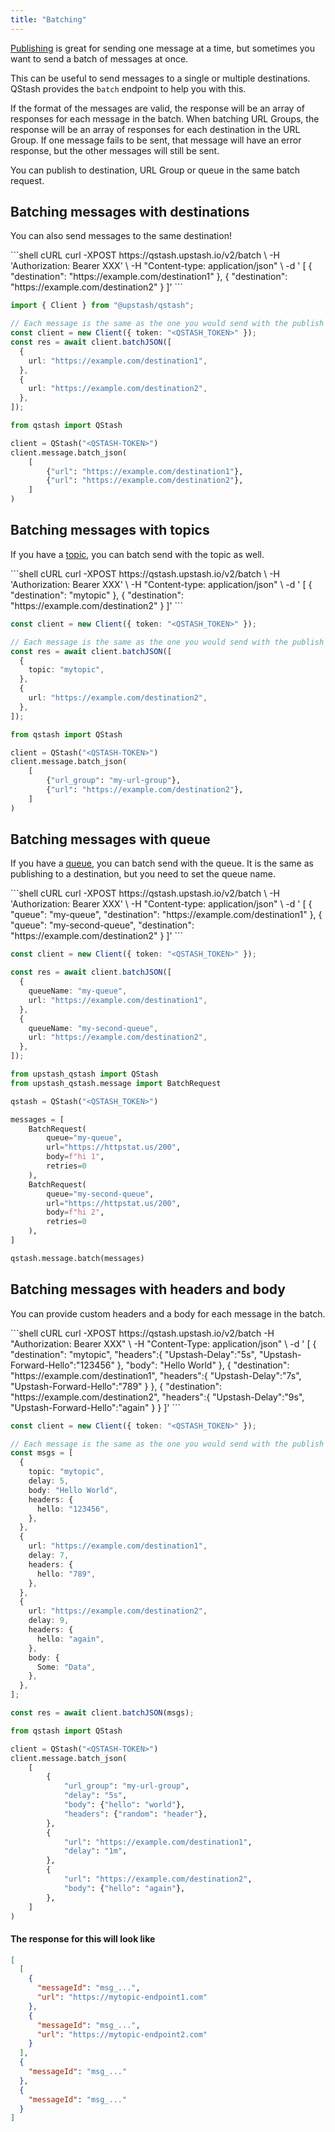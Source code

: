 ---
title: "Batching"
---

[Publishing](/qstash/howto/publishing) is great for sending one message
at a time, but sometimes you want to send a batch of messages at once.

This can be useful to send messages to a single or multiple destinations.
QStash provides the `batch` endpoint to help
you with this.

If the format of the messages are valid, the response will be an array of
responses for each message in the batch. When batching URL Groups, the response
will be an array of responses for each destination in the URL Group. If one
message fails to be sent, that message will have an error response, but the
other messages will still be sent.

<Note>You can publish to destination, URL Group or queue in the same batch request.</Note>

## Batching messages with destinations

<Info>You can also send messages to the same destination!</Info>

<CodeGroup>
```shell cURL
curl -XPOST https://qstash.upstash.io/v2/batch \
    -H 'Authorization: Bearer XXX' \
    -H "Content-type: application/json" \
    -d '
     [
      {
        "destination": "https://example.com/destination1"
      },
      {
        "destination": "https://example.com/destination2"
      }
     ]'
```

```typescript TypeScript
import { Client } from "@upstash/qstash";

// Each message is the same as the one you would send with the publish endpoint
const client = new Client({ token: "<QSTASH_TOKEN>" });
const res = await client.batchJSON([
  {
    url: "https://example.com/destination1",
  },
  {
    url: "https://example.com/destination2",
  },
]);
```

```python Python
from qstash import QStash

client = QStash("<QSTASH-TOKEN>")
client.message.batch_json(
    [
        {"url": "https://example.com/destination1"},
        {"url": "https://example.com/destination2"},
    ]
)
```

</CodeGroup>

## Batching messages with topics

If you have a [topic](/qstash/howto/topic-endpoint), you can batch send with
the topic as well.

<CodeGroup>
```shell cURL
curl -XPOST https://qstash.upstash.io/v2/batch \
    -H 'Authorization: Bearer XXX' \
    -H "Content-type: application/json" \
    -d '
     [
      {
        "destination": "mytopic"
      },
      {
        "destination": "https://example.com/destination2"
      }
     ]'
```

```typescript TypeScript
const client = new Client({ token: "<QSTASH_TOKEN>" });

// Each message is the same as the one you would send with the publish endpoint
const res = await client.batchJSON([
  {
    topic: "mytopic",
  },
  {
    url: "https://example.com/destination2",
  },
]);
```

```python Python
from qstash import QStash

client = QStash("<QSTASH-TOKEN>")
client.message.batch_json(
    [
        {"url_group": "my-url-group"},
        {"url": "https://example.com/destination2"},
    ]
)
```

</CodeGroup>

## Batching messages with queue

If you have a [queue](/qstash/features/queues), you can batch send with
the queue. It is the same as publishing to a destination, but you need to set the queue name.

<CodeGroup>
```shell cURL
curl -XPOST https://qstash.upstash.io/v2/batch \
    -H 'Authorization: Bearer XXX' \
    -H "Content-type: application/json" \
    -d '
     [
      {
        "queue": "my-queue",
        "destination": "https://example.com/destination1"
      },
      {
        "queue": "my-second-queue",
        "destination": "https://example.com/destination2"
      }
     ]'
```

```typescript TypeScript
const client = new Client({ token: "<QSTASH_TOKEN>" });

const res = await client.batchJSON([
  {
    queueName: "my-queue",
    url: "https://example.com/destination1",
  },
  {
    queueName: "my-second-queue",
    url: "https://example.com/destination2",
  },
]);
```

```python Python
from upstash_qstash import QStash
from upstash_qstash.message import BatchRequest

qstash = QStash("<QSTASH_TOKEN>")

messages = [
    BatchRequest(
        queue="my-queue",
        url="https://httpstat.us/200",
        body=f"hi 1",
        retries=0
    ),
    BatchRequest(
        queue="my-second-queue",
        url="https://httpstat.us/200",
        body=f"hi 2",
        retries=0
    ),
]

qstash.message.batch(messages)
```

</CodeGroup>

## Batching messages with headers and body

You can provide custom headers and a body for each message in the batch.

<CodeGroup>
```shell cURL
curl -XPOST https://qstash.upstash.io/v2/batch   -H "Authorization: Bearer XXX" \
    -H "Content-Type: application/json" \
    -d '
    [
      {
          "destination": "mytopic",
          "headers":{
            "Upstash-Delay":"5s",
            "Upstash-Forward-Hello":"123456"
          },
          "body": "Hello World"
      },
      {
          "destination": "https://example.com/destination1",
          "headers":{
            "Upstash-Delay":"7s",
            "Upstash-Forward-Hello":"789"
          }
      },
      {
          "destination": "https://example.com/destination2",
          "headers":{
            "Upstash-Delay":"9s",
            "Upstash-Forward-Hello":"again"
          }
      }
    ]'
```

```typescript TypeScript
const client = new Client({ token: "<QSTASH_TOKEN>" });

// Each message is the same as the one you would send with the publish endpoint
const msgs = [
  {
    topic: "mytopic",
    delay: 5,
    body: "Hello World",
    headers: {
      hello: "123456",
    },
  },
  {
    url: "https://example.com/destination1",
    delay: 7,
    headers: {
      hello: "789",
    },
  },
  {
    url: "https://example.com/destination2",
    delay: 9,
    headers: {
      hello: "again",
    },
    body: {
      Some: "Data",
    },
  },
];

const res = await client.batchJSON(msgs);
```

```python Python
from qstash import QStash

client = QStash("<QSTASH-TOKEN>")
client.message.batch_json(
    [
        {
            "url_group": "my-url-group",
            "delay": "5s",
            "body": {"hello": "world"},
            "headers": {"random": "header"},
        },
        {
            "url": "https://example.com/destination1",
            "delay": "1m",
        },
        {
            "url": "https://example.com/destination2",
            "body": {"hello": "again"},
        },
    ]
)
```

</CodeGroup>

#### The response for this will look like

```json
[
  [
    {
      "messageId": "msg_...",
      "url": "https://mytopic-endpoint1.com"
    },
    {
      "messageId": "msg_...",
      "url": "https://mytopic-endpoint2.com"
    }
  ],
  {
    "messageId": "msg_..."
  },
  {
    "messageId": "msg_..."
  }
]
```
